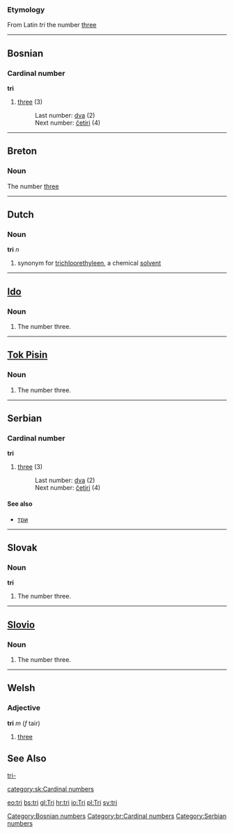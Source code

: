 ===Etymology===

From Latin ''tri'' the number [[three]]

----

==Bosnian==
===Cardinal number===
'''tri'''
#[[three]] (3)
#:Last number: [[dva]] (2)
#:Next number: [[četiri]] (4)
[[Category:Bosnian numbers]]

----

==Breton==

===Noun===
The number [[three]]
[[Category:br:Cardinal numbers]]
----
==Dutch==
===Noun===
'''tri''' ''n''
#synonym for [[trichloorethyleen]], a chemical [[solvent]]

----

==[[Ido]]==
===Noun===

# The number three.
----

==[[Tok Pisin]]==
===Noun===

# The number three.

----

==Serbian==
===Cardinal number===
'''tri'''
#[[three]] (3)
#:Last number: [[dva]] (2)
#:Next number: [[četiri]] (4)
====See also====
*[[три]]
[[Category:Serbian numbers]]

----

==Slovak==
===Noun===
'''tri'''
#The number three.
----
==[[Slovio]]==
===Noun===

# The number three.

----
==Welsh==
===Adjective===
'''tri''' ''m'' (''f'' tair)
# [[three]]

==See Also==
[[tri-]]

[[category:sk:Cardinal numbers]]

[[eo:tri]]
[[bs:tri]]
[[gl:Tri]]
[[hr:tri]]
[[io:Tri]]
[[pl:Tri]]
[[sv:tri]]